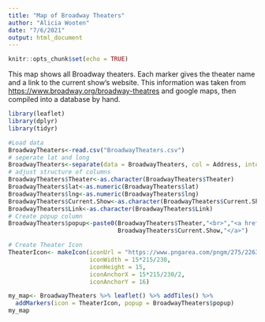 ```yaml
---
title: "Map of Broadway Theaters"
author: "Alicia Wooten"
date: "7/6/2021"
output: html_document
---
```


```r
knitr::opts_chunk$set(echo = TRUE)
```

This map shows all Broadway theaters.  Each marker gives the theater name and a link to the current show's website.  This information was taken from <https://www.broadway.org/broadway-theatres> and google maps, then compiled into a database by hand.
```r
library(leaflet)
library(dplyr)
library(tidyr)

#Load data
BroadwayTheaters<-read.csv("BroadwayTheaters.csv")
# seperate lat and long
BroadwayTheaters<-separate(data = BroadwayTheaters, col = Address, into = c("lat", "lng"), sep = ",")
# adjust structure of columns
BroadwayTheaters$Theater<-as.character(BroadwayTheaters$Theater)
BroadwayTheaters$lat<-as.numeric(BroadwayTheaters$lat)
BroadwayTheaters$lng<-as.numeric(BroadwayTheaters$lng)
BroadwayTheaters$Current.Show<-as.character(BroadwayTheaters$Current.Show)
BroadwayTheaters$Link<-as.character(BroadwayTheaters$Link)
# Create popup column
BroadwayTheaters$popup<-paste0(BroadwayTheaters$Theater,"<br>","<a href ='",BroadwayTheaters$Link,"'>",
                               BroadwayTheaters$Current.Show,"</a>")

# Create Theater Icon
TheaterIcon<- makeIcon(iconUrl = "https://www.pngarea.com/pngm/275/2263727_theatre-masks-png-guide-to-imperial-theatre-png.png",
                       iconWidth = 15*215/230,
                       iconHeight = 15,
                       iconAnchorX = 15*215/230/2,
                       iconAnchorY = 16)

my_map<- BroadwayTheaters %>% leaflet() %>% addTiles() %>%
  addMarkers(icon = TheaterIcon, popup = BroadwayTheaters$popup)
my_map
```
